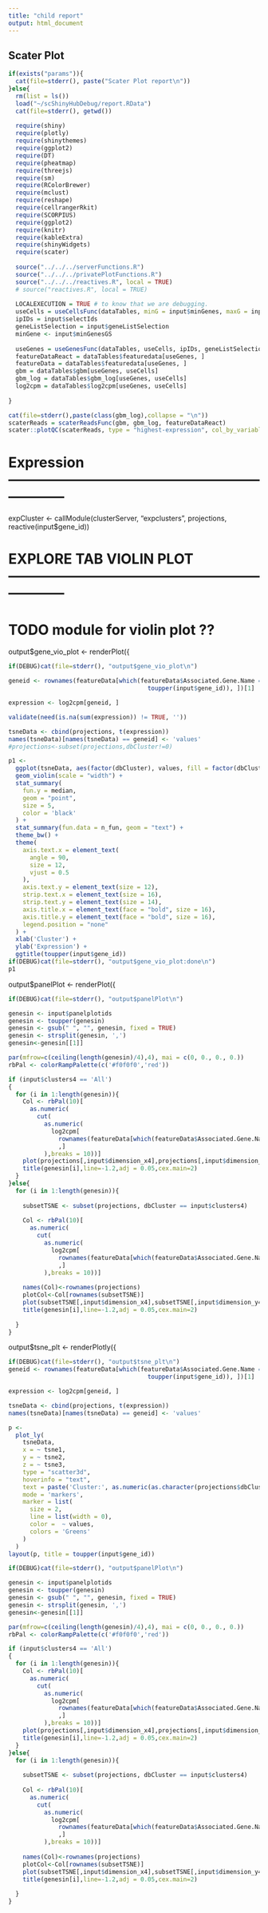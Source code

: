 ```yaml
---
title: "child report"
output: html_document
---
```


## Scater Plot

```r
if(exists("params")){
  cat(file=stderr(), paste("Scater Plot report\n"))
}else{
  rm(list = ls())
  load("~/scShinyHubDebug/report.RData")
  cat(file=stderr(), getwd())
  
  require(shiny)
  require(plotly)
  require(shinythemes)
  require(ggplot2)
  require(DT)
  require(pheatmap)
  require(threejs)
  require(sm)
  require(RColorBrewer)
  require(mclust)
  require(reshape)
  require(cellrangerRkit)
  require(SCORPIUS)
  require(ggplot2)
  require(knitr)
  require(kableExtra)
  require(shinyWidgets)
  require(scater)
  
  source("../../../serverFunctions.R")
  source("../../../privatePlotFunctions.R")
  source("../../../reactives.R", local = TRUE)
  # source("reactives.R", local = TRUE)
  
  LOCALEXECUTION = TRUE # to know that we are debugging.
  useCells = useCellsFunc(dataTables, minG = input$minGenes, maxG = input$maxGenes, geneNames = input$minExpGenes)
  ipIDs = input$selectIds
  geneListSelection = input$geneListSelection
  minGene <- input$minGenesGS
  
  useGenes = useGenesFunc(dataTables, useCells, ipIDs, geneListSelection, minGene)
  featureDataReact = dataTables$featuredata[useGenes, ]
  featureData = dataTables$featuredata[useGenes, ]
  gbm = dataTables$gbm[useGenes, useCells]
  gbm_log = dataTables$gbm_log[useGenes, useCells]
  log2cpm = dataTables$log2cpm[useGenes, useCells]
  
}
```

```r
cat(file=stderr(),paste(class(gbm_log),collapse = "\n"))
scaterReads = scaterReadsFunc(gbm, gbm_log, featureDataReact)
scater::plotQC(scaterReads, type = "highest-expression", col_by_variable="fixed")

```


# Expression ------------------------------------------------------------------
expCluster <- callModule(clusterServer, "expclusters", projections, reactive(input$gene_id))




# EXPLORE TAB VIOLIN PLOT ------------------------------------------------------------------
# TODO module for violin plot  ??
output$gene_vio_plot <- renderPlot({


```r
if(DEBUG)cat(file=stderr(), "output$gene_vio_plot\n")

geneid <- rownames(featureData[which(featureData$Associated.Gene.Name ==
                                       toupper(input$gene_id)), ])[1]

expression <- log2cpm[geneid, ]

validate(need(is.na(sum(expression)) != TRUE, ''))

tsneData <- cbind(projections, t(expression))
names(tsneData)[names(tsneData) == geneid] <- 'values'
#projections<-subset(projections,dbCluster!=0)

p1 <-
  ggplot(tsneData, aes(factor(dbCluster), values, fill = factor(dbCluster))) +
  geom_violin(scale = "width") +
  stat_summary(
    fun.y = median,
    geom = "point",
    size = 5,
    color = 'black'
  ) +
  stat_summary(fun.data = n_fun, geom = "text") +
  theme_bw() +
  theme(
    axis.text.x = element_text(
      angle = 90,
      size = 12,
      vjust = 0.5
    ),
    axis.text.y = element_text(size = 12),
    strip.text.x = element_text(size = 16),
    strip.text.y = element_text(size = 14),
    axis.title.x = element_text(face = "bold", size = 16),
    axis.title.y = element_text(face = "bold", size = 16),
    legend.position = "none"
  ) +
  xlab('Cluster') +
  ylab('Expression') +
  ggtitle(toupper(input$gene_id))
if(DEBUG)cat(file=stderr(), "output$gene_vio_plot:done\n")
p1

```


output$panelPlot <- renderPlot({


```r
if(DEBUG)cat(file=stderr(), "output$panelPlot\n")

genesin <- input$panelplotids
genesin <- toupper(genesin)
genesin <- gsub(" ", "", genesin, fixed = TRUE)
genesin <- strsplit(genesin, ',')
genesin<-genesin[[1]]

par(mfrow=c(ceiling(length(genesin)/4),4), mai = c(0, 0., 0., 0.))
rbPal <- colorRampPalette(c('#f0f0f0','red'))

if (input$clusters4 == 'All') 
{
  for (i in 1:length(genesin)){
    Col <- rbPal(10)[
      as.numeric(
        cut(
          as.numeric(
            log2cpm[
              rownames(featureData[which(featureData$Associated.Gene.Name==genesin[i]),])
              ,]
          ),breaks = 10))]
    plot(projections[,input$dimension_x4],projections[,input$dimension_y4],col=Col,pch=16,axes = FALSE,frame.plot = TRUE, ann=FALSE)
    title(genesin[i],line=-1.2,adj = 0.05,cex.main=2)
  }
}else{
  for (i in 1:length(genesin)){
    
    subsetTSNE <- subset(projections, dbCluster == input$clusters4)
    
    Col <- rbPal(10)[
      as.numeric(
        cut(
          as.numeric(
            log2cpm[
              rownames(featureData[which(featureData$Associated.Gene.Name==genesin[i]),])
              ,]
          ),breaks = 10))]
    
    names(Col)<-rownames(projections)
    plotCol<-Col[rownames(subsetTSNE)]
    plot(subsetTSNE[,input$dimension_x4],subsetTSNE[,input$dimension_y4],col=plotCol,pch=16,axes = FALSE,frame.plot = TRUE, ann=FALSE)
    title(genesin[i],line=-1.2,adj = 0.05,cex.main=2)
    
  }
}

```



output$tsne_plt <- renderPlotly({

```r
if(DEBUG)cat(file=stderr(), "output$tsne_plt\n")
geneid <- rownames(featureData[which(featureData$Associated.Gene.Name ==
                                       toupper(input$gene_id)), ])[1]

expression <- log2cpm[geneid, ]

tsneData <- cbind(projections, t(expression))
names(tsneData)[names(tsneData) == geneid] <- 'values'

p <-
  plot_ly(
    tsneData,
    x = ~ tsne1,
    y = ~ tsne2,
    z = ~ tsne3,
    type = "scatter3d",
    hoverinfo = "text",
    text = paste('Cluster:', as.numeric(as.character(projections$dbCluster))),
    mode = 'markers',
    marker = list(
      size = 2,
      line = list(width = 0),
      color =  ~ values,
      colors = 'Greens'
    )
  )
layout(p, title = toupper(input$gene_id))

```


```r
if(DEBUG)cat(file=stderr(), "output$panelPlot\n")

genesin <- input$panelplotids
genesin <- toupper(genesin)
genesin <- gsub(" ", "", genesin, fixed = TRUE)
genesin <- strsplit(genesin, ',')
genesin<-genesin[[1]]

par(mfrow=c(ceiling(length(genesin)/4),4), mai = c(0, 0., 0., 0.))
rbPal <- colorRampPalette(c('#f0f0f0','red'))

if (input$clusters4 == 'All') 
{
  for (i in 1:length(genesin)){
    Col <- rbPal(10)[
      as.numeric(
        cut(
          as.numeric(
            log2cpm[
              rownames(featureData[which(featureData$Associated.Gene.Name==genesin[i]),])
              ,]
          ),breaks = 10))]
    plot(projections[,input$dimension_x4],projections[,input$dimension_y4],col=Col,pch=16,axes = FALSE,frame.plot = TRUE, ann=FALSE)
    title(genesin[i],line=-1.2,adj = 0.05,cex.main=2)
  }
}else{
  for (i in 1:length(genesin)){
    
    subsetTSNE <- subset(projections, dbCluster == input$clusters4)
    
    Col <- rbPal(10)[
      as.numeric(
        cut(
          as.numeric(
            log2cpm[
              rownames(featureData[which(featureData$Associated.Gene.Name==genesin[i]),])
              ,]
          ),breaks = 10))]
    
    names(Col)<-rownames(projections)
    plotCol<-Col[rownames(subsetTSNE)]
    plot(subsetTSNE[,input$dimension_x4],subsetTSNE[,input$dimension_y4],col=plotCol,pch=16,axes = FALSE,frame.plot = TRUE, ann=FALSE)
    title(genesin[i],line=-1.2,adj = 0.05,cex.main=2)
    
  }
}

```

